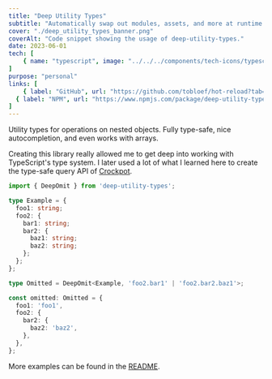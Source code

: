 ```yaml
---
title: "Deep Utility Types"
subtitle: "Automatically swap out modules, assets, and more at runtime."
cover: "./deep_utility_types_banner.png"
coverAlt: "Code snippet showing the usage of deep-utility-types."
date: 2023-06-01
tech: [
	{ name: "typescript", image: "../../../components/tech-icons/typescript.svg" },
]
purpose: "personal"
links: [
	{ label: "GitHub", url: "https://github.com/tobloef/hot-reload?tab=readme-ov-file#readme" },
  { label: "NPM", url: "https://www.npmjs.com/package/deep-utility-types" }
]
---
```


Utility types for operations on nested objects. Fully type-safe, nice autocompletion, and even works with arrays.

Creating this library really allowed me to get deep into working with TypeScript's type system. I later used a lot of what I learned here to create the type-safe query API of [Crockpot](/portfolio/crockpot).

```typescript
import { DeepOmit } from 'deep-utility-types';

type Example = {
  foo1: string;
  foo2: {
    bar1: string;
    bar2: {
      baz1: string;
      baz2: string;
    };
  };
};

type Omitted = DeepOmit<Example, 'foo2.bar1' | 'foo2.bar2.baz1'>;

const omitted: Omitted = {
  foo1: 'foo1',
  foo2: {
    bar2: {
      baz2: 'baz2',
    },
  },
};
```

More examples can be found in the [README](https://github.com/tobloef/hot-reload?tab=readme-ov-file#readme).
